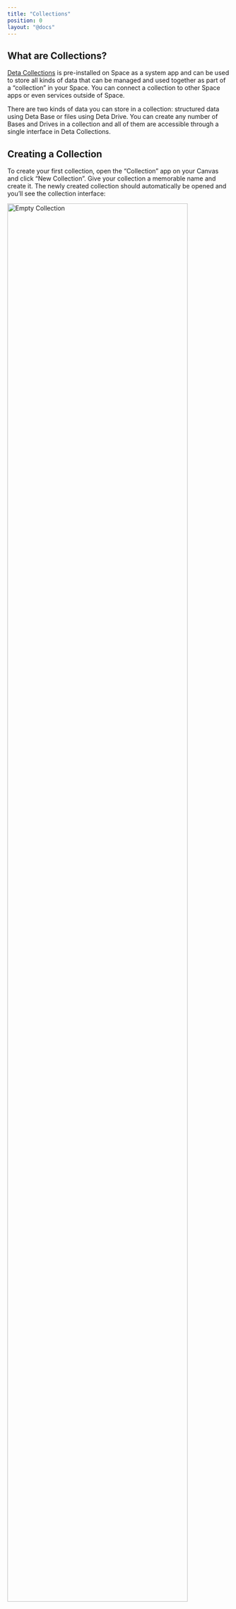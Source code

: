 ```yaml
---
title: "Collections"
position: 0
layout: "@docs"
---
```


## What are Collections?

[Deta Collections](/collections) is pre-installed on Space as a system app and can be used to store all kinds of data that can be managed and used together as part of a “collection” in your Space. You can connect a collection to other Space apps or even services outside of Space.

There are two kinds of data you can store in a collection: structured data using Deta Base or files using Deta Drive. You can create any number of Bases and Drives in a collection and all of them are accessible through a single interface in Deta Collections.

## Creating a Collection

To create your first collection, open the “Collection” app on your Canvas and click “New Collection”. Give your collection a memorable name and create it. The newly created collection should automatically be opened and you’ll see the collection interface:

<Image src="/docs_assets/archive/collections/empty-collection.png" alt="Empty Collection" width="90%" background />

The first row of items shows you your collection name and links to open the Collections documentation or Collection settings. Below that in a big grey box you’ll see two buttons:

- New Base: Create a new Base to store structured table like data
- New Drive: Create a new Drive to store files

Depending on what kind of data you want to store you can create a Base or a Drive.

## Opening a Resource

If you are viewing a collection that has no resource open, you’ll see a screen that prompts you to open a Base or Drive in a new tab:

<Image src="/docs_assets/archive/collections/nothing-open.png" alt="Nothing Open" width="90%" background />

Clicking “Open Resource” will present you with a list of all the Bases and Drives that belong to that collection. You can select one or more of them to open them in a new tab:

<Image src="/docs_assets/archive/collections/select-resource.png" alt="Select Resource" width="90%" background />

Tabs are part of the Collections UI and allow you to quickly jump between resources:

<Image src="/docs_assets/archive/collections/tabs.png" alt="Tabs" width="90%" background />

- To create a new tab, click the small “+” next to the open tabs.
- To switch to a different tab, just click on the tab’s name.
- To close a tab, click on the small “x” next to the active tab’s name.

### Viewing a Base

When you open a Base you’ll see Base UI, which you can use to add items to your Base and modify or delete existing items.

<Image src="/docs_assets/archive/collections/empty-base.png" alt="Empty Base" width="90%" background />

You can use the search field to search for items in your Base. It also supports searching with more [advanced queries](/docs/en/build/reference/deta-base/queries).

Click “Add Item” to create a new Base item. You’ll see a draft of the new item which you can now edit using the small pencil icon or save using the “Save Item” button:

<Image src="/docs_assets/archive/collections/base-item-unsaved.png" alt="Unsaved Base Item" width="90%" background />

### Viewing a Drive

When you open a Drive you’ll see the Drive UI which you can use to upload and manage files:

<Image src="/docs_assets/archive/collections/empty-drive.png" alt="Empty Drive" width="90%" background />

Just drag a file onto the grey box and it will be uploaded to your Drive.

<Image src="/docs_assets/archive/collections/uploaded-file.png" alt="Uploaded File" width="90%" background />

## Connecting to your Collection

To connect to a collection from another app or service to access its data, generate a new “data key” in the Collections settings:

<Image src="/docs_assets/archive/collections/data-keys.png" alt="Data Keys" width="90%" background />

The key can then be used with the `Deta` SDK or HTTP API to view and manipulate Bases and Drives linked to that data key.

More information on this can be found in the [developer documentation](/docs/en/basics/data#deta-collections).